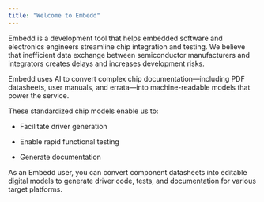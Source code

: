 ```yaml
---
title: "Welcome to Embedd"
---
```


Embedd is a development tool that helps embedded software and electronics engineers streamline chip integration and testing. We believe that inefficient data exchange between semiconductor manufacturers and integrators creates delays and increases development risks.

Embedd uses AI to convert complex chip documentation—including PDF datasheets, user manuals, and errata—into machine-readable models that power the service.

These standardized chip models enable us to:

* Facilitate driver generation

* Enable rapid functional testing

* Generate documentation

As an Embedd user, you can convert component datasheets into editable digital models to generate driver code, tests, and documentation for various target platforms.

##